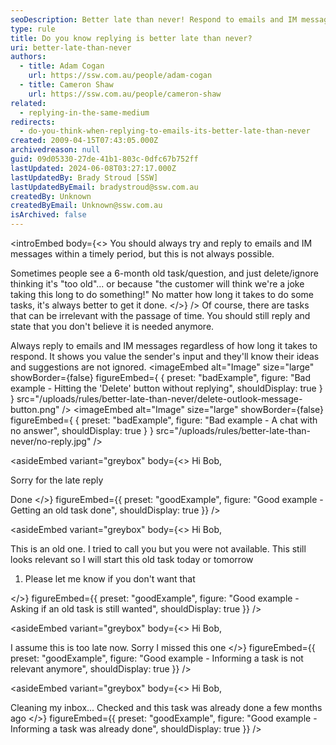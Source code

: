 ```yaml
---
seoDescription: Better late than never! Respond to emails and IM messages, no matter how long it takes, to show you value the sender's input and ideas.
type: rule
title: Do you know replying is better late than never?
uri: better-late-than-never
authors:
  - title: Adam Cogan
    url: https://ssw.com.au/people/adam-cogan
  - title: Cameron Shaw
    url: https://ssw.com.au/people/cameron-shaw
related:
  - replying-in-the-same-medium
redirects:
  - do-you-think-when-replying-to-emails-its-better-late-than-never
created: 2009-04-15T07:43:05.000Z
archivedreason: null
guid: 09d05330-27de-41b1-803c-0dfc67b752ff
lastUpdated: 2024-06-08T03:27:17.000Z
lastUpdatedBy: Brady Stroud [SSW]
lastUpdatedByEmail: bradystroud@ssw.com.au
createdBy: Unknown
createdByEmail: Unknown@ssw.com.au
isArchived: false
---
```


<introEmbed
  body={<>
You should always try and reply to emails and IM messages within a timely period, but this is not always possible.

Sometimes people see a 6-month old task/question, and just delete/ignore thinking it's "too old"... or because "the customer will think we're a joke taking this long to do something!" No matter how long it takes to do some tasks, it's always better to get it done.
  </>}
/>
Of course, there are tasks that can be irrelevant with the passage of time. You should still reply and state that you don't believe it is needed anymore.

Always reply to emails and IM messages regardless of how long it takes to respond. It shows you value the sender's input and they'll know their ideas and suggestions are not ignored.
<imageEmbed
  alt="Image"
  size="large"
  showBorder={false}
  figureEmbed={ {
    preset: "badExample",
    figure: "Bad example - Hitting the 'Delete' button without replying",
    shouldDisplay: true
  } }
  src="/uploads/rules/better-late-than-never/delete-outlook-message-button.png"
/>
<imageEmbed
  alt="Image"
  size="large"
  showBorder={false}
  figureEmbed={ {
    preset: "badExample",
    figure: "Bad example - A chat with no answer",
    shouldDisplay: true
  } }
  src="/uploads/rules/better-late-than-never/no-reply.jpg"
/>

<asideEmbed
  variant="greybox"
  body={<>
    Hi Bob,

Sorry for the late reply

Done
  </>}
  figureEmbed={{
    preset: "goodExample",
    figure: "Good example - Getting an old task done",
    shouldDisplay: true
  }}
/>

<asideEmbed
  variant="greybox"
  body={<>
    Hi Bob,

This is an old one. I tried to call you but you were not available. This still looks relevant so I will start this old task today or tomorrow

1. Please let me know if you don't want that

  </>}
  figureEmbed={{
    preset: "goodExample",
    figure: "Good example - Asking if an old task is still wanted",
    shouldDisplay: true
  }}
/>

<asideEmbed
  variant="greybox"
  body={<>
    Hi Bob,

I assume this is too late now. Sorry I missed this one
  </>}
  figureEmbed={{
    preset: "goodExample",
    figure: "Good example - Informing a task is not relevant anymore",
    shouldDisplay: true
  }}
/>

<asideEmbed
  variant="greybox"
  body={<>
    Hi Bob,

Cleaning my inbox...
Checked and this task was already done a few months ago
  </>}
  figureEmbed={{
    preset: "goodExample",
    figure: "Good example - Informing a task was already done",
    shouldDisplay: true
  }}
/>
